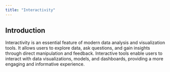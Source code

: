 ```yaml
---
title: "Interactivity"
---
```


## Introduction

Interactivity is an essential feature of modern data analysis and visualization tools. It allows users to explore data, ask questions, and gain insights through direct manipulation and feedback. Interactive tools enable users to interact with data visualizations, models, and dashboards, providing a more engaging and informative experience.